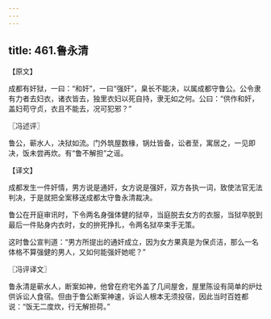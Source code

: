 ```yaml
---
---
---
```

title: 461.鲁永清
---



【原文】

成都有奸狱，一曰：“和奸”，一曰“强奸”，臬长不能决，以属成都守鲁公。公令隶有力者去妇衣，诸衣皆去，独里衣妇以死自持，隶无如之何。公曰：“供作和奸，盖妇苟守贞，衣且不能去，况可犯邪？”

〖冯述评〗

鲁公，蕲水人，决狱如流。门外筑屋数椽，锅灶皆备，讼者至，寓居之，一见即决，饭未尝再炊。有“鲁不解担”之谣。

【译文】

成都发生一件奸情，男方说是通奸，女方说是强奸，双方各执一词，致使法官无法判决，于是就把全案移送成都太守鲁永清裁决。

鲁公在开庭审讯时，下令两名身强体健的狱卒，当庭脱去女方的衣服，当狱卒脱到最后一件贴身内衣时，女的拚死挣扎，令两名狱卒束手无策。

这时鲁公宣判道：“男方所提出的通奸成立，因为女方果真是为保贞洁，那么一名体格不算强健的男人，又如何能强奸她呢？”

〖冯评译文〗

鲁永清是蕲水人，断案如神，他曾在府宅外盖了几间屋舍，屋里陈设有简单的炉灶供诉讼人食宿。但由于鲁公断案神速，诉讼人根本无须投宿，因此当时百姓都说：“饭无二度炊，行无解担荷。”